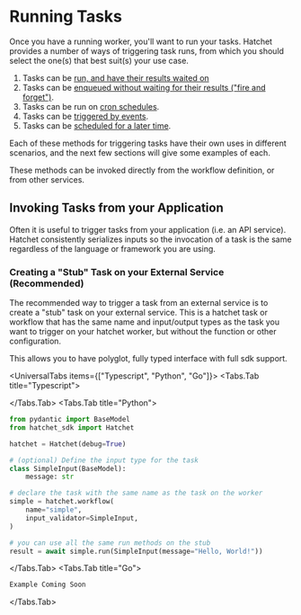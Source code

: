 
# Running Tasks

Once you have a running worker, you'll want to run your tasks. Hatchet provides a number of ways of triggering task runs, from which you should select the one(s) that best suit(s) your use case.

1. Tasks can be [run, and have their results waited on](./run-with-results.mdx)
2. Tasks can be [enqueued without waiting for their results ("fire and forget")](./run-no-wait.mdx).
3. Tasks can be run on [cron schedules](./cron-runs.mdx).
4. Tasks can be [triggered by events](./run-on-event.mdx).
5. Tasks can be [scheduled for a later time](./scheduled-runs.mdx).

Each of these methods for triggering tasks have their own uses in different scenarios, and the next few sections will give some examples of each.

These methods can be invoked directly from the workflow definition, or from other services.

## Invoking Tasks from your Application

Often it is useful to trigger tasks from your application (i.e. an API service). Hatchet consistently serializes inputs so the invocation of a task is the same regardless of the language or framework you are using.

### Creating a "Stub" Task on your External Service (Recommended)

The recommended way to trigger a task from an external service is to create a "stub" task on your external service. This is a hatchet task or workflow that has the same name and input/output types as the task you want to trigger on your hatchet worker, but without the function or other configuration.

This allows you to have polyglot, fully typed interface with full sdk support.

<UniversalTabs items={["Typescript", "Python", "Go"]}>
<Tabs.Tab title="Typescript">

<Snippet src={snippets.typescript.simple.stub_workflow.declaring_an_external_workflow_reference} />

</Tabs.Tab>
<Tabs.Tab title="Python">

```python
from pydantic import BaseModel
from hatchet_sdk import Hatchet

hatchet = Hatchet(debug=True)

# (optional) Define the input type for the task
class SimpleInput(BaseModel):
    message: str

# declare the task with the same name as the task on the worker
simple = hatchet.workflow(
    name="simple",
    input_validator=SimpleInput,
)

# you can use all the same run methods on the stub
result = await simple.run(SimpleInput(message="Hello, World!"))
```

</Tabs.Tab>
<Tabs.Tab title="Go">

```go
Example Coming Soon
```

</Tabs.Tab>
</UniversalTabs>
